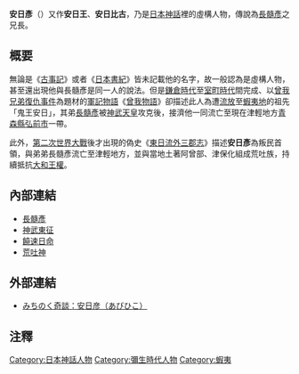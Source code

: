 '''安日彥'''（{{lang|ja|アビヒコ}}）又作'''安日王'''、'''安日比古'''，乃是[[日本神話|日本神話]]裡的虛構人物，傳說為[[長髓彥|長髓彥]]之兄長。

== 概要 ==
無論是《[[古事記|古事記]]》或者《[[日本書紀|日本書紀]]》皆未記載他的名字，故一般認為是虛構人物，甚至還出現他與長髓彥是同一人的說法。但是[[鎌倉時代|鎌倉時代]]至[[室町時代|室町時代]]間完成、以[[曾我兄弟復仇事件|曾我兄弟復仇事件]]為題材的[[軍記物語|軍記物語]]《[[曾我物語|曾我物語]]》卻描述此人為遭[[流亡|流放]]至[[蝦夷地|蝦夷地]]的祖先「鬼王安日」，其弟[[長髓彥|長髓彥]]被[[神武天皇|神武天皇]]攻克後，接濟他一同流亡至現在津輕地方[[青森縣|青森縣]][[弘前市|弘前市]]一帶。

此外，[[第二次世界大戰|第二次世界大戰]]後才出現的偽史《[[東日流外三郡志|東日流外三郡志]]》描述'''安日彥'''為叛民首領，與弟弟長髓彥流亡至津輕地方，並與當地土著阿曾部、津保化組成荒吐族，持續抵抗[[大和王權|大和王權]]。

== 內部連結 ==
* [[長髓彥|長髓彥]]
* [[神武東征|神武東征]]
* [[饒速日命|饒速日命]]
* [[荒吐神|荒吐神]]

== 外部連結 ==
* {{ja}}[http://emishi55.blog57.fc2.com/blog-entry-4.html みちのく奇談：安日彦（あびひこ）] {{Wayback|url=http://emishi55.blog57.fc2.com/blog-entry-4.html |date=20181004164733 }}

== 注釋 ==
{{Reflist}}

[[Category:日本神話人物|Category:日本神話人物]]
[[Category:彌生時代人物|Category:彌生時代人物]]
[[Category:蝦夷|Category:蝦夷]]